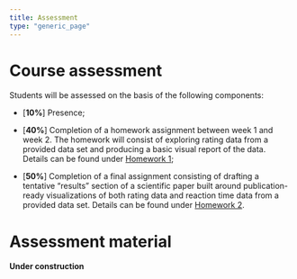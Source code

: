 ```yaml
---
title: Assessment
type: "generic_page"
---
```


# Course assessment

Students will be assessed on the basis of the following components:

- [**10%**] Presence;

- [**40%**] Completion of a homework assignment between week 1 and week 2. The homework will consist of exploring rating data from a provided data set and producing a basic visual report of the data. Details can be found under [Homework 1](https://vini-macuch-silva.github.io/basics-of-data-viz-for-behavioral-scientists/page/docs/homework1/index.html);

- [**50%**] Completion of a final assignment consisting of drafting a tentative "results" section of a scientific paper built around publication-ready visualizations of both rating data and reaction time data from a provided data set. Details can be found under [Homework 2]().


# Assessment material

**Under construction**
